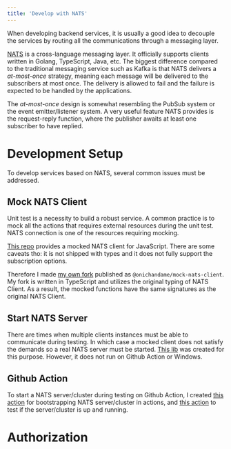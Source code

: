 ```yaml
---
title: 'Develop with NATS'
---
```


When developing backend services, it is usually a good idea to decouple the services by routing all the communications through a messaging layer.

[NATS][nats] is a cross-language messaging layer. It officially supports clients written in Golang, TypeScript, Java, etc. The biggest difference compared to the traditional messaging service such as Kafka is that NATS delivers a _at-most-once_ strategy, meaning each message will be delivered to the subscribers at most once. The delivery is allowed to fail and the failure is expected to be handled by the applications.

The _at-most-once_ design is somewhat resembling the PubSub system or the event emitter/listener system. A very useful feature NATS provides is the request-reply function, where the publisher awaits at least one subscriber to have replied.

# Development Setup

To develop services based on NATS, several common issues must be addressed.

## Mock NATS Client

Unit test is a necessity to build a robust service. A common practice is to mock all the actions that requires external resources during the unit test. NATS connection is one of the resources requiring mocking.

[This repo][orig-mock] provides a mocked NATS client for JavaScript. There are some caveats tho: it is not shipped with types and it does not fully support the subscription options.

Therefore I made [my own fork][mock] published as `@onichandame/mock-nats-client`. My fork is written in TypeScript and utilizes the original typing of NATS Client. As a result, the mocked functions have the same signatures as the original NATS Client.

## Start NATS Server

There are times when multiple clients instances must be able to communicate during testing. In which case a mocked client does not satisfy the demands so a real NATS server must be started. [This lib][nats-server] was created for this purpose. However, it does not run on Github Action or Windows.

## Github Action

To start a NATS server/cluster during testing on Github Action, I created [this action][nats-action] for bootstrapping NATS server/cluster in actions, and [this action][nats-client] to test if the server/cluster is up and running.

# Authorization

[nats]: https://nats.io/
[orig-mock]: https://github.com/FrostDigital/mock-nats-client
[mock]: https://github.com/onichandame/mock-nats-client
[nats-server]: https://github.com/onichandame/nats-server
[nats-action]: https://github.com/onichandame/nats-action/
[nats-client]: https://github.com/onichandame/nats-client-action/

